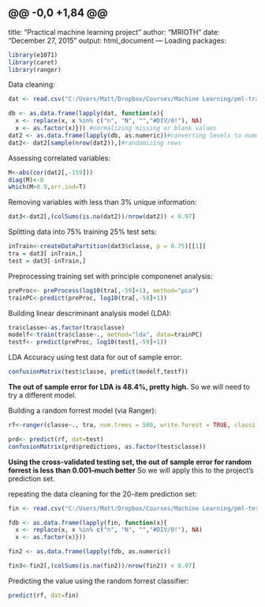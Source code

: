 @@ -0,0 +1,84 @@
---
title: "Practical machine learning project"
author: "MRIOTH"
date: "December 27, 2015"
output: html_document
---
Loading packages:

```r
library(e1071)
library(caret)
library(ranger)
```

Data cleaning:
```r
dat <- read.csv("C:/Users/Matt/Dropbox/Courses/Machine Learning/pml-training.csv", row.names = 1)
```
```r
db <- as.data.frame(lapply(dat, function(x){
  x <- replace(x, x %in% c("n", "N", "","#DIV/0!"), NA)
  x <- as.factor(x)})) #normalizing missing or blank values
dat2 <- as.data.frame(lapply(db, as.numeric))#converting levels to numeric
dat2<- dat2[sample(nrow(dat2)),]#randomizing rows
```
Assessing correlated variables:
```r
M<-abs(cor(dat2[,-159]))
diag(M)<-0
which(M>0.9,arr.ind=T)
```
Removing variables with less than 3% unique information:
```r
dat3<-dat2[,(colSums(is.na(dat2))/nrow(dat2)) < 0.97]
```
Splitting data into 75% training 25% test sets:
```r
inTrain<-createDataPartition(dat3$classe, p = 0.75)[[1]]
tra = dat3[ inTrain,]
test = dat3[-inTrain,]
```
Preprocessing training set with principle componenet analysis:
```r
preProc<- preProcess(log10(tra[,-59]+1), method="pca")
trainPC<-predict(preProc, log10(tra[,-59]+1))
```
Building linear descriminant analysis model (LDA):
```r
tra$classe<-as.factor(tra$classe)
modelf<-train(tra$classe~., method="lda", data=trainPC)
testf<- predict(preProc, log10(test[,-59]+1))
```
LDA Accuracy using test data for out of sample error:
```r
confusionMatrix(test$classe, predict(modelf,testf))
```
**The out of sample error for LDA is 48.4%, pretty high.**  So we will need to try a different model.

Building a random forrest model (via Ranger):
```r
rf<-ranger(classe~., tra, num.trees = 500, write.forest = TRUE, classification=TRUE)

prd<- predict(rf, dat=test)
confusionMatrix(prd$predictions, as.factor(test$classe))
```
**Using the cross-validated testing set, the out of sample error for random forrest is less than 0.001--much better**  So we will apply this to the project's prediction set.

repeating the data cleaning for the 20-item prediction set:
```r
fin <- read.csv("C:/Users/Matt/Dropbox/Courses/Machine Learning/pml-testing.csv", row.names=1)

fdb <- as.data.frame(lapply(fin, function(x){
  x <- replace(x, x %in% c("n", "N", "","#DIV/0!"), NA)
  x <- as.factor(x)}))

fin2 <- as.data.frame(lapply(fdb, as.numeric))

fin3<-fin2[,(colSums(is.na(fin2))/nrow(fin2)) < 0.97]
```
Predicting the value using the random forrest classifier:
```r
predict(rf, dat=fin)

```
